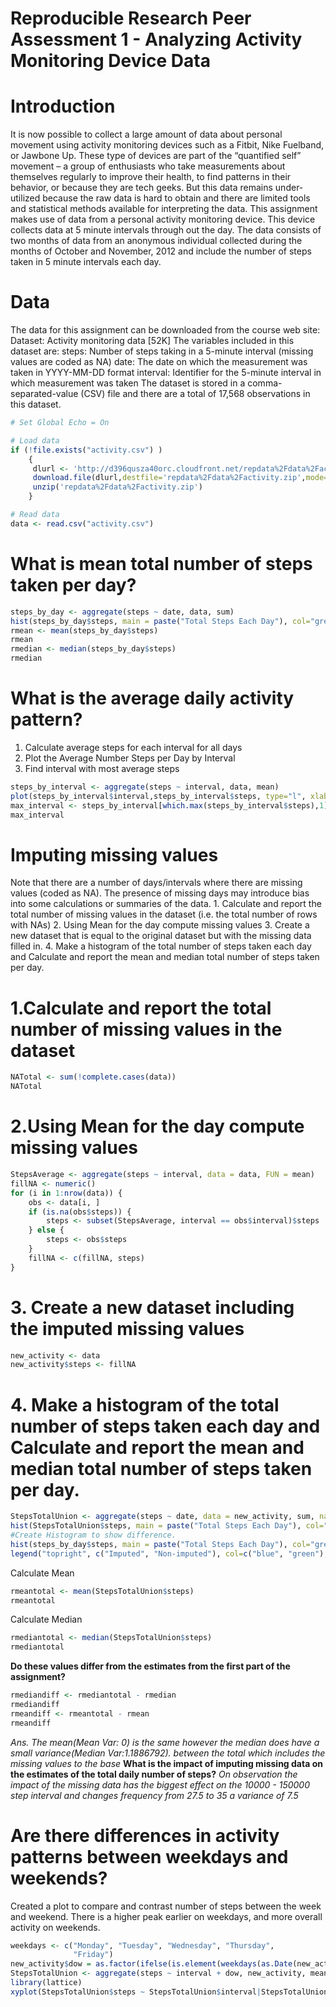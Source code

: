 **Reproducible Research Peer Assessment 1 - Analyzing Activity Monitoring Device Data**
=======================================================================================

# Introduction  
It is now possible to collect a large amount of data about personal movement using activity monitoring devices such as a Fitbit, Nike Fuelband, or Jawbone Up. These type of devices are part of the “quantified self” movement – a group of enthusiasts who take measurements about themselves regularly to improve their health, to find patterns in their behavior, or because they are tech geeks. But this data remains under-utilized because the raw data is hard to obtain and there are limited tools and statistical methods available for interpreting the data. This assignment makes use of data from a personal activity monitoring device. This device collects data at 5 minute intervals through out the day. The data consists of two months of data from an anonymous individual collected during the months of October and November, 2012 and include the number of steps taken in 5 minute intervals each day.

# Data  
The data for this assignment can be downloaded from the course web site: Dataset: Activity monitoring data [52K] The variables included in this dataset are: steps: Number of steps taking in a 5-minute interval (missing values are coded as NA) date: The date on which the measurement was taken in YYYY-MM-DD format interval: Identifier for the 5-minute interval in which measurement was taken The dataset is stored in a comma-separated-value (CSV) file and there are a total of 17,568 observations in this dataset.

```r
# Set Global Echo = On

# Load data
if (!file.exists("activity.csv") )
    {
     dlurl <- 'http://d396qusza40orc.cloudfront.net/repdata%2Fdata%2Factivity.zip'  
     download.file(dlurl,destfile='repdata%2Fdata%2Factivity.zip',mode='wb')  
     unzip('repdata%2Fdata%2Factivity.zip')
    }

# Read data
data <- read.csv("activity.csv")  
```

# What is mean total number of steps taken per day? 

```r
steps_by_day <- aggregate(steps ~ date, data, sum)
hist(steps_by_day$steps, main = paste("Total Steps Each Day"), col="green",xlab="Number of Steps")
rmean <- mean(steps_by_day$steps)
rmean
rmedian <- median(steps_by_day$steps)
rmedian
```

# What is the average daily activity pattern?
1. Calculate average steps for each interval for all days
2. Plot the Average Number Steps per Day by Interval
3. Find interval with most average steps

```r
steps_by_interval <- aggregate(steps ~ interval, data, mean)
plot(steps_by_interval$interval,steps_by_interval$steps, type="l", xlab="Interval", ylab="Number of Steps",main="Average Number of Steps per Day by Interval")
max_interval <- steps_by_interval[which.max(steps_by_interval$steps),1]
max_interval
```

# Imputing missing values
Note that there are a number of days/intervals where there are missing values (coded as NA). The presence of missing days may introduce bias into some calculations or summaries of the data. 1. Calculate and report the total number of missing values in the dataset (i.e. the total number of rows with NAs) 2. Using Mean for the day compute missing values 3. Create a new dataset that is equal to the original dataset but with the missing data filled in. 4. Make a histogram of the total number of steps taken each day and Calculate and report the mean and median total number of steps taken per day.

# 1.Calculate and report the total number of missing values in the dataset

```r
NATotal <- sum(!complete.cases(data))
NATotal
```

# 2.Using Mean for the day compute missing values

```r
StepsAverage <- aggregate(steps ~ interval, data = data, FUN = mean)
fillNA <- numeric()
for (i in 1:nrow(data)) {
    obs <- data[i, ]
    if (is.na(obs$steps)) {
        steps <- subset(StepsAverage, interval == obs$interval)$steps
    } else {
        steps <- obs$steps
    }
    fillNA <- c(fillNA, steps)
}
```

# 3. Create a new dataset including the imputed missing values

```r
new_activity <- data
new_activity$steps <- fillNA
```

# 4. Make a histogram of the total number of steps taken each day and Calculate and report the mean and median total number of steps taken per day.

```r
StepsTotalUnion <- aggregate(steps ~ date, data = new_activity, sum, na.rm = TRUE)
hist(StepsTotalUnion$steps, main = paste("Total Steps Each Day"), col="blue", xlab="Number of Steps")
#Create Histogram to show difference. 
hist(steps_by_day$steps, main = paste("Total Steps Each Day"), col="green", xlab="Number of Steps", add=T)
legend("topright", c("Imputed", "Non-imputed"), col=c("blue", "green"), lwd=10)
```

Calculate Mean
```r
rmeantotal <- mean(StepsTotalUnion$steps)
rmeantotal
```

Calculate Median
```r
rmediantotal <- median(StepsTotalUnion$steps)
rmediantotal
```

**Do these values differ from the estimates from the first part of the assignment?**

```r
rmediandiff <- rmediantotal - rmedian
rmediandiff
rmeandiff <- rmeantotal - rmean
rmeandiff
```

*Ans. The mean(Mean Var: 0) is the same however the median does have a small variance(Median Var:1.1886792). between the total which includes the missing values to the base*
**What is the impact of imputing missing data on the estimates of the total daily number of steps?**
*On observation the impact of the missing data has the biggest effect on the 10000 - 150000 step interval and changes frequency from 27.5 to 35 a variance of 7.5*

# Are there differences in activity patterns between weekdays and weekends?
Created a plot to compare and contrast number of steps between the week and weekend. There is a higher peak earlier on weekdays, and more overall activity on weekends.

```r
weekdays <- c("Monday", "Tuesday", "Wednesday", "Thursday", 
              "Friday")
new_activity$dow = as.factor(ifelse(is.element(weekdays(as.Date(new_activity$date)),weekdays), "Weekday", "Weekend"))
StepsTotalUnion <- aggregate(steps ~ interval + dow, new_activity, mean)
library(lattice)
xyplot(StepsTotalUnion$steps ~ StepsTotalUnion$interval|StepsTotalUnion$dow, main="Average Steps per Day by Interval",xlab="Interval", ylab="Steps",layout=c(1,2), type="l")
```















